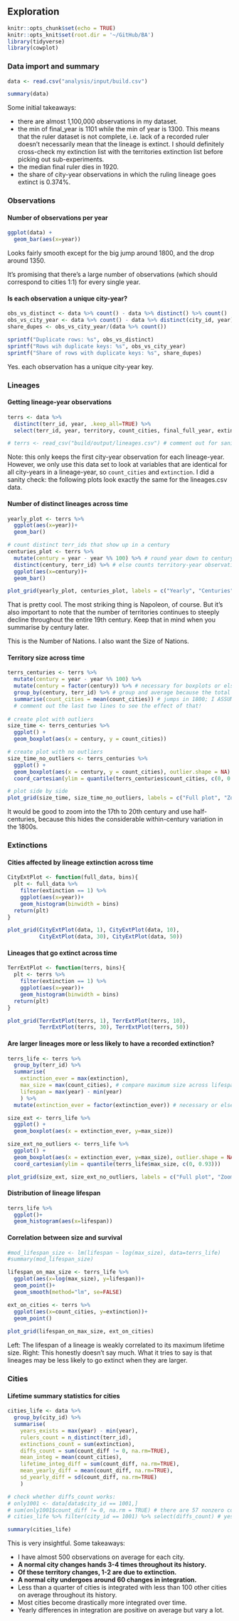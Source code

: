 ## Exploration

```r
knitr::opts_chunk$set(echo = TRUE)
knitr::opts_knit$set(root.dir = '~/GitHub/BA')
library(tidyverse)
library(cowplot)
```

### Data import and summary

```r
data <- read.csv("analysis/input/build.csv")

summary(data)
```

Some initial takeaways:

- there are almost 1,100,000 observations in my dataset.
- the min of final_year is 1101 while the min of year is 1300. This means that the ruler dataset is not complete, i.e. lack of a recorded ruler doesn't necessarily mean that the lineage is extinct. I should definitely cross-check my extinction list with the territories extinction list before picking out sub-experiments.
- the median final ruler dies in 1920.
- the share of city-year observations in which the ruling lineage goes extinct is 0.374%.

### Observations

#### Number of observations per year

```r
ggplot(data) + 
  geom_bar(aes(x=year))
```

Looks fairly smooth except for the big jump around 1800, and the drop around 1350.

It's promising that there's a large number of observations (which should correspond to cities 1:1) for every single year.

#### Is each observation a unique city-year?

```r
obs_vs_distinct <- data %>% count() - data %>% distinct() %>% count()
obs_vs_city_year <- data %>% count() - data %>% distinct(city_id, year) %>% count()
share_dupes <- obs_vs_city_year/(data %>% count())

sprintf("Duplicate rows: %s", obs_vs_distinct)
sprintf("Rows wih duplicate keys: %s", obs_vs_city_year)
sprintf("Share of rows with duplicate keys: %s", share_dupes)

```

Yes. each observation has a unique city-year key.

### Lineages

#### Getting lineage-year observations

```r
terrs <- data %>% 
  distinct(terr_id, year, .keep_all=TRUE) %>% 
  select(terr_id, year, territory, count_cities, final_full_year, extinction)

# terrs <- read_csv("build/output/lineages.csv") # comment out for sanity check
```

Note: this only keeps the first city-year observation for each lineage-year.
However, we only use this data set to look at variables that are identical for 
all city-years in a lineage-year, so `count_cities` and `extinction`. I did a sanity check: the following plots look exactly the same for the lineages.csv data.

#### Number of distinct lineages across time

```r
yearly_plot <- terrs %>% 
  ggplot(aes(x=year))+
  geom_bar()

# count distinct terr_ids that show up in a century
centuries_plot <- terrs %>% 
  mutate(century = year - year %% 100) %>% # round year down to century
  distinct(century, terr_id) %>% # else counts territory-year observations
  ggplot(aes(x=century))+
  geom_bar()

plot_grid(yearly_plot, centuries_plot, labels = c("Yearly", "Centuries"))
```

That is pretty cool. The most striking thing is Napoleon, of course.
But it's also important to note that the number of territories continues to
steeply decline throughout the entire 19th century. Keep that in mind when you
summarise by century later.

This is the Number of Nations. I also want the Size of Nations.

#### Territory size across time

```r
terrs_centuries <- terrs %>% 
  mutate(century = year - year %% 100) %>% 
  mutate(century = factor(century)) %>% # necessary for boxplots or else year = width
  group_by(century, terr_id) %>% # group and average because the total no. of cities per year
  summarise(count_cities = mean(count_cities)) # jumps in 1800; I ASSUME this is an artifact
  # comment out the last two lines to see the effect of that!
  
# create plot with outliers
size_time <- terrs_centuries %>% 
  ggplot() + 
  geom_boxplot(aes(x = century, y = count_cities))

# create plot with no outliers
size_time_no_outliers <- terrs_centuries %>% 
  ggplot() + 
  geom_boxplot(aes(x = century, y = count_cities), outlier.shape = NA) +
  coord_cartesian(ylim = quantile(terrs_centuries$count_cities, c(0, 0.93)))

# plot side by side
plot_grid(size_time, size_time_no_outliers, labels = c("Full plot", "Zoom"))
```

It would be good to zoom into the 17th to 20th century and use half-centuries, because this hides the considerable within-century variation in the 1800s. 

### Extinctions

#### Cities affected by lineage extinction across time
```r

CityExtPlot <- function(full_data, bins){
  plt <- full_data %>% 
    filter(extinction == 1) %>% 
    ggplot(aes(x=year))+
    geom_histogram(binwidth = bins)
  return(plt)
}

plot_grid(CityExtPlot(data, 1), CityExtPlot(data, 10),
          CityExtPlot(data, 30), CityExtPlot(data, 50))

```

#### Lineages that go extinct across time
```r

TerrExtPlot <- function(terrs, bins){
  plt <- terrs %>% 
    filter(extinction == 1) %>% 
    ggplot(aes(x=year))+
    geom_histogram(binwidth = bins)
  return(plt)
}

plot_grid(TerrExtPlot(terrs, 1), TerrExtPlot(terrs, 10),
          TerrExtPlot(terrs, 30), TerrExtPlot(terrs, 50))

```

#### Are larger lineages more or less likely to have a recorded extinction?
```r
terrs_life <- terrs %>% 
  group_by(terr_id) %>% 
  summarise(
    extinction_ever = max(extinction), 
    max_size = max(count_cities), # compare maximum size across lifespan
    lifespan = max(year) - min(year)
    ) %>% 
  mutate(extinction_ever = factor(extinction_ever)) # necessary or else year = width

size_ext <- terrs_life %>% 
  ggplot() + 
  geom_boxplot(aes(x = extinction_ever, y=max_size))

size_ext_no_outliers <- terrs_life %>% 
  ggplot() + 
  geom_boxplot(aes(x = extinction_ever, y=max_size), outlier.shape = NA) +
  coord_cartesian(ylim = quantile(terrs_life$max_size, c(0, 0.93)))

plot_grid(size_ext, size_ext_no_outliers, labels = c("Full plot", "Zoom"))
```

#### Distribution of lineage lifespan

```r
terrs_life %>% 
  ggplot()+
  geom_histogram(aes(x=lifespan))
```

#### Correlation between size and survival

```r
#mod_lifespan_size <- lm(lifespan ~ log(max_size), data=terrs_life)
#summary(mod_lifespan_size)

lifespan_on_max_size <- terrs_life %>% 
  ggplot(aes(x=log(max_size), y=lifespan))+
  geom_point()+
  geom_smooth(method="lm", se=FALSE)

ext_on_cities <- terrs %>% 
  ggplot(aes(x=count_cities, y=extinction))+
  geom_point()
  
plot_grid(lifespan_on_max_size, ext_on_cities)

```

Left: The lifespan of a lineage is weakly correlated to its maximum lifetime size.
Right: This honestly doesn't say much. What it tries to say is that lineages may be less likely to go extinct when they are larger.

### Cities

#### Lifetime summary statistics for cities

```r
cities_life <- data %>% 
  group_by(city_id) %>% 
  summarise(
    years_exists = max(year) - min(year),
    rulers_count = n_distinct(terr_id),
    extinctions_count = sum(extinction),
    diffs_count = sum(count_diff != 0, na.rm=TRUE),
    mean_integ = mean(count_cities),
    lifetime_integ_diff = sum(count_diff, na.rm=TRUE),
    mean_yearly_diff = mean(count_diff, na.rm=TRUE),
    sd_yearly_diff = sd(count_diff, na.rm=TRUE)
    )

# check whether diffs_count works:
# only1001 <- data[data$city_id == 1001,]
# sum(only1001$count_diff != 0, na.rm = TRUE) # there are 57 nonzero countdiffs
# cities_life %>% filter(city_id == 1001) %>% select(diffs_count) # yes it works

summary(cities_life)
```

This is very insightful. Some takeaways:

- I have almost 500 observations on average for each city.
- **A normal city changes hands 3-4 times throughout its history.**
- **Of these territory changes, 1-2 are due to extinction.**
- **A normal city undergoes around 60 changes in integration.**
- Less than a quarter of cities is integrated with less than 100 other cities on average throughout its history.
- Most cities become drastically more integrated over time.
- Yearly differences in integration are positive on average but vary a lot.




